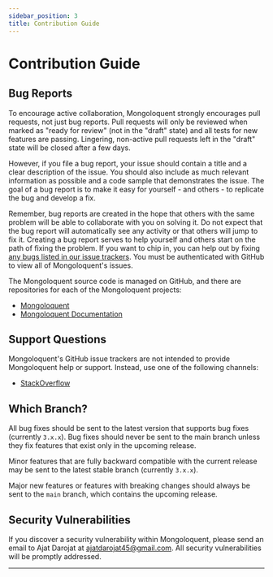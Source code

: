 ```yaml
---
sidebar_position: 3
title: Contribution Guide
---
```



# Contribution Guide

## Bug Reports

To encourage active collaboration, Mongoloquent strongly encourages pull requests, not just bug reports. Pull requests will only be reviewed when marked as "ready for review" (not in the "draft" state) and all tests for new features are passing. Lingering, non-active pull requests left in the "draft" state will be closed after a few days.

However, if you file a bug report, your issue should contain a title and a clear description of the issue. You should also include as much relevant information as possible and a code sample that demonstrates the issue. The goal of a bug report is to make it easy for yourself - and others - to replicate the bug and develop a fix.

Remember, bug reports are created in the hope that others with the same problem will be able to collaborate with you on solving it. Do not expect that the bug report will automatically see any activity or that others will jump to fix it. Creating a bug report serves to help yourself and others start on the path of fixing the problem. If you want to chip in, you can help out by fixing [any bugs listed in our issue trackers](https://github.com/ajatdarojat45/mongoloquent/issues). You must be authenticated with GitHub to view all of Mongoloquent's issues.

The Mongoloquent source code is managed on GitHub, and there are repositories for each of the Mongoloquent projects:

- [Mongoloquent](https://github.com/ajatdarojat45/mongoloquent)
- [Mongoloquent Documentation](https://github.com/ajatdarojat45/mongoloquent.com)

## Support Questions

Mongoloquent's GitHub issue trackers are not intended to provide Mongoloquent help or support. Instead, use one of the following channels:

- [StackOverflow](https://stackoverflow.com/questions/tagged/mongoloquent)

## Which Branch?

All bug fixes should be sent to the latest version that supports bug fixes (currently `3.x.x`). Bug fixes should never be sent to the main branch unless they fix features that exist only in the upcoming release.

Minor features that are fully backward compatible with the current release may be sent to the latest stable branch (currently `3.x.x`).

Major new features or features with breaking changes should always be sent to the `main` branch, which contains the upcoming release.

## Security Vulnerabilities

If you discover a security vulnerability within Mongoloquent, please send an email to Ajat Darojat at ajatdarojat45@gmail.com. All security vulnerabilities will be promptly addressed.

---

<Sponsor />
